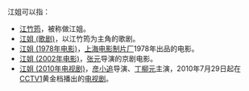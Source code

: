 {{disambig|Cat=二字中國相關消歧義}}江姐可以指：
*[[江竹筠|江竹筠]]，被称做江姐。
*[[江姐_(歌剧)|江姐 (歌剧)]]，以江竹筠为主角的歌剧。
*[[江姐_(1978年电影)|江姐 (1978年电影)]]，[[上海电影制片厂|上海电影制片厂]]1978年出品的电影。
*[[江姐_(2002年电影)|江姐 (2002年电影)]]，[[张元_(导演)|张元]]导演的京剧电影。
*[[江姐_(2010年电视剧)|江姐 (2010年电视剧)]]，[[彦小追|彦小追]]导演、[[丁柳元|丁柳元]]主演，2010年7月29日起在[[CCTV1|CCTV1]]黄金档播出的[[电视剧|电视剧]]。